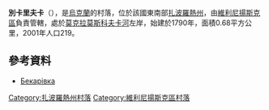 {{coord|47|51|24|N|35|25|25|E|scale:30000|display=title}}

'''別卡里夫卡'''（{{lang-uk|Бекарівка}}），是[[烏克蘭|烏克蘭]]的村落，位於該國東南部[[扎波羅熱州|扎波羅熱州]]，由[[維利尼揚斯克區|維利尼揚斯克區]]負責管轄，處於[[莫克拉莫斯科夫卡河|莫克拉莫斯科夫卡河]]左岸，始建於1790年，面積0.68平方公里，2001年人口219。

==參考資料==
* [http://gska2.rada.gov.ua/pls/z7502/A005?rdat1=02.01.2008&rf7571=12088 Бекарівка]{{dead link|date=2017年11月 |bot=InternetArchiveBot |fix-attempted=yes }}

[[Category:扎波羅熱州村落|Category:扎波羅熱州村落]]
[[Category:維利尼揚斯克區村落|Category:維利尼揚斯克區村落]]


{{Zaporizhia-geo-stub}}